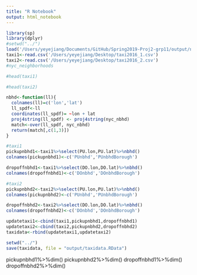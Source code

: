 ```yaml
---
title: "R Notebook"
output: html_notebook
---
```


```r
library(sp)
library(dplyr)
#setwd("../")
load('/Users/yeyejiang/Documents/GitHub/Spring2019-Proj2-grp11/output/nyc_nbhd.RData')
taxi1<-read.csv('/Users/yeyejiang/Desktop/taxi2016_1.csv')
taxi2<-read.csv('/Users/yeyejiang/Desktop/taxi2016_2.csv')
#nyc_neighborhoods
```

```r
#head(taxi1)
```

```r
#head(taxi2)
```

```r
nbhd<-function(ll){
  colnames(ll)=c('lon','lat')
  ll_spdf<-ll
  coordinates(ll_spdf)= ~lon + lat
  proj4string(ll_spdf) <- proj4string(nyc_nbhd)
  match<-over(ll_spdf, nyc_nbhd)
  return(match[,c(1,3)])
}

#taxi1
pickupnbhd1<-taxi1%>%select(PU.lon,PU.lat)%>%nbhd()
colnames(pickupnbhd1)<-c('PUnbhd','PUnbhdBorough')

dropoffnbhd1<-taxi1%>%select(DO.lon,DO.lat)%>%nbhd()
colnames(dropoffnbhd1)<-c('DOnbhd','DOnbhdBorough')

#taxi2
pickupnbhd2<-taxi2%>%select(PU.lon,PU.lat)%>%nbhd()
colnames(pickupnbhd2)<-c('PUnbhd','PUnbhdBorough')

dropoffnbhd2<-taxi2%>%select(DO.lon,DO.lat)%>%nbhd()
colnames(dropoffnbhd2)<-c('DOnbhd','DOnbhdBorough')
```

```r
updatetaxi1<-cbind(taxi1,pickupnbhd1,dropoffnbhd1)
updatetaxi2<-cbind(taxi2,pickupnbhd2,dropoffnbhd2)
taxidata<-rbind(updatetaxi1,updatetaxi2)
```

```r
setwd("../")
save(taxidata, file = "output/taxidata.RData")
```




pickupnbhd1%>%dim()
pickupnbhd2%>%dim()
dropoffnbhd1%>%dim()
dropoffnbhd2%>%dim()



